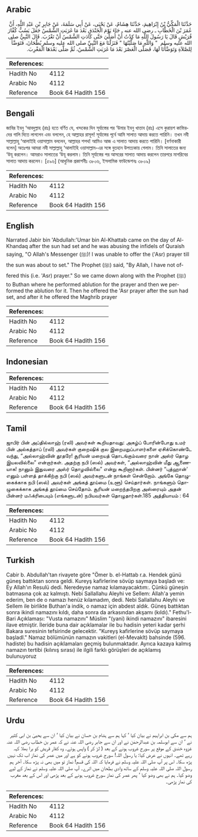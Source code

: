 ## Arabic


<div dir="rtl" lang="ar" style={{fontSize:'larger',backgroundColor:'#f8f9fa',padding:20}}>
حَدَّثَنَا الْمَكِّيُّ بْنُ إِبْرَاهِيمَ، حَدَّثَنَا هِشَامٌ، عَنْ يَحْيَى، عَنْ أَبِي سَلَمَةَ، عَنْ جَابِرِ بْنِ عَبْدِ اللَّهِ، أَنَّ عُمَرَ بْنَ الْخَطَّابِ ـ رضى الله عنه ـ جَاءَ يَوْمَ الْخَنْدَقِ بَعْدَ مَا غَرَبَتِ الشَّمْسُ جَعَلَ يَسُبُّ كُفَّارَ قُرَيْشٍ قَالَ يَا رَسُولَ اللَّهِ مَا كِدْتُ أَنْ أُصَلِّيَ حَتَّى كَادَتِ الشَّمْسُ أَنْ تَغْرُبَ‏.‏ قَالَ النَّبِيُّ صلى الله عليه وسلم ‏ "‏ وَاللَّهِ مَا صَلَّيْتُهَا ‏"‏ فَنَزَلْنَا مَعَ النَّبِيِّ صلى الله عليه وسلم بُطْحَانَ، فَتَوَضَّأَ لِلصَّلاَةِ وَتَوَضَّأْنَا لَهَا، فَصَلَّى الْعَصْرَ بَعْدَ مَا غَرَبَتِ الشَّمْسُ، ثُمَّ صَلَّى بَعْدَهَا الْمَغْرِبَ‏.‏
</div>
<div style={{backgroundColor:'#f8f9fa',padding:20, marginBottom: 10}}><table> <thead> <tr> <th>References:</th> <th></th> </tr> </thead> <tbody><tr><td>Hadith No</td><td>4112</td></tr><tr><td>Arabic No</td><td>4112</td></tr><tr><td>Reference</td><td>Book 64 Hadith 156</td></tr></tbody></table></div>

## Bengali


<div dir="ltr" lang="bn" style={{fontSize:'larger',backgroundColor:'#f8f9fa',padding:20}}>
জাবির ইবনু ‘আবদুল্লাহ (রাঃ) হতে বর্ণিত যে, খন্দকের দিন সূর্যাস্তের পর ‘উমার ইবনু খাত্তাব (রাঃ) এসে কুরায়শ কাফিরদের গালি দিতে লাগলেন এবং বললেন, হে আল্লাহর রাসূল! সূর্যাস্তের পূর্বে আমি সালাত আদায় করতে পারিনি। তখন নবী সাল্লাল্লাহু ‘আলাইহি ওয়াসাল্লাম বললেন, আল্লাহর শপথ! আমিও আজ এ সালাত আদায় করতে পারিনি। [বর্ণনাকারী বলেন] অতঃপর আমরা নবী সাল্লাল্লাহু ‘আলাইহি ওয়াসাল্লাম-এর সঙ্গে বুতহান উপত্যকায় গেলাম। তিনি সালাতের জন্য ‘উযূ করলেন। আমরাও সালাতের ‘উযূ করলাম। তিনি সূর্যাস্তের পর আসরের সালাত আদায় করলেন তারপরে মাগরিবের সালাত আদায় করলেন। [৫৯৬] (আধুনিক প্রকাশনীঃ ৩৮০৬, ইসলামিক ফাউন্ডেশনঃ ৩৮০৯)
</div>
<div style={{backgroundColor:'#f8f9fa',padding:20, marginBottom: 10}}><table> <thead> <tr> <th>References:</th> <th></th> </tr> </thead> <tbody><tr><td>Hadith No</td><td>4112</td></tr><tr><td>Arabic No</td><td>4112</td></tr><tr><td>Reference</td><td>Book 64 Hadith 156</td></tr></tbody></table></div>

## English


<div dir="ltr" lang="en" style={{fontSize:'larger',backgroundColor:'#f8f9fa',padding:20}}>
Narrated Jabir bin 'Abdullah:'Umar bin Al-Khattab came on the day of Al-Khandaq after the sun had set and he was abusing the infidels of Quraish saying, "O Allah's Messenger (ﷺ)! I was unable to offer the ('Asr) prayer till the sun was about to set." The Prophet (ﷺ) said, "By Allah, I have not offered this (i.e. 'Asr) prayer." So we came down along with the Prophet (ﷺ) to Buthan where he performed ablution for the prayer and then we performed the ablution for it. Then he offered the 'Asr prayer after the sun had set, and after it he offered the Maghrib prayer
</div>
<div style={{backgroundColor:'#f8f9fa',padding:20, marginBottom: 10}}><table> <thead> <tr> <th>References:</th> <th></th> </tr> </thead> <tbody><tr><td>Hadith No</td><td>4112</td></tr><tr><td>Arabic No</td><td>4112</td></tr><tr><td>Reference</td><td>Book 64 Hadith 156</td></tr></tbody></table></div>

## Indonesian


<div dir="ltr" lang="id" style={{fontSize:'larger',backgroundColor:'#f8f9fa',padding:20}}>

</div>
<div style={{backgroundColor:'#f8f9fa',padding:20, marginBottom: 10}}><table> <thead> <tr> <th>References:</th> <th></th> </tr> </thead> <tbody><tr><td>Hadith No</td><td>4112</td></tr><tr><td>Arabic No</td><td>4112</td></tr><tr><td>Reference</td><td>Book 64 Hadith 156</td></tr></tbody></table></div>

## Tamil


<div dir="ltr" lang="ta" style={{fontSize:'larger',backgroundColor:'#f8f9fa',padding:20}}>
ஜாபிர் பின் அப்தில்லாஹ் (ரலி) அவர்கள் கூறியதாவது: அகழ்ப் போரின்போது உமர் பின் அல்கத்தாப் (ரலி) அவர்கள் குறைஷிக் குல இறைமறுப்பாளர்களை ஏசிக்கொண்டே வந்து, “அல்லாஹ்வின் தூதரே! சூரியன் மறையத் தொடங்கும்வரை நான் அஸ்ர் தொழ இயலவில்லை” என்றார்கள். அதற்கு நபி (ஸல்) அவர்கள், “அல்லாஹ்வின் மீது ஆணையாக! நானும் இதுவரை அஸ்ர் தொழவில்லை” என்று கூறினார்கள். பின்னர் “புத்ஹான்' எனும் பள்ளத் தாக்கிற்கு நபி (ஸல்) அவர்களுடன் நாங்கள் சென்றோம். அங்கே தொழுகைக்காக நபி (ஸல்) அவர்கள் அங்கத் தூய்மை (உளூ) செய்தார்கள். நாங்களும் தொழுகைக்காக அங்கத் தூய்மை செய்தோம். சூரியன் மறைந்தபிறகு அஸ்ரையும் அதன் பின்னர் மஃக்ரிபையும் (எங்களுடன்) நபியவர்கள் தொழுதார்கள்.185 அத்தியாயம் : 64
</div>
<div style={{backgroundColor:'#f8f9fa',padding:20, marginBottom: 10}}><table> <thead> <tr> <th>References:</th> <th></th> </tr> </thead> <tbody><tr><td>Hadith No</td><td>4112</td></tr><tr><td>Arabic No</td><td>4112</td></tr><tr><td>Reference</td><td>Book 64 Hadith 156</td></tr></tbody></table></div>

## Turkish


<div dir="ltr" lang="tr" style={{fontSize:'larger',backgroundColor:'#f8f9fa',padding:20}}>
Cabir b. Abdullah'tan rivayete göre "Ömer b. el-Hattab r.a. Hendek günü güneş battıktan sonra geldi. Kureyş kafirlerine sövüp saymaya başladı ve: Ey Allah'ın Resulü dedi. Neredeyse namaz kılamayacaktım:. Çünkü güneşin batmasına çok az kalmıştı. Nebi Sallallahu Aleyhi ve Sellem: Allah'a yemin ederim, ben de o namazı henüz kılamadım, dedi. Nebi Sallallahu Aleyhi ve Sellem ile birlikte Buthan'a indik, o namaz için abdest aldık. Güneş battıktan sonra ikindi namazını kıldı, daha sonra da arkasından akşamı (kıldı)." Fethu'l-Bari Açıklaması: "Vusta namazını" Müslim "(yani) ikindi namazını" ibaresini ilave etmiştir. İleride buna dair açıklamalar ile bu hadisin yeteri kadar şerhi Bakara suresinin tefsirinde gelecektir. "Kureyş kafirlerine sövüp saymaya başladl." Namaz bölümünün namazın vakitleri (el-Mevaklt) bahsinde (596. hadiste) bu hadisin açıklamaları geçmiş bulunmaktadır. Ayrıca kazaya kalmış namazın tertibi (kılınış sırası) ile ilgili farklı görüşleri de açıklamış bulunuyoruz
</div>
<div style={{backgroundColor:'#f8f9fa',padding:20, marginBottom: 10}}><table> <thead> <tr> <th>References:</th> <th></th> </tr> </thead> <tbody><tr><td>Hadith No</td><td>4112</td></tr><tr><td>Arabic No</td><td>4112</td></tr><tr><td>Reference</td><td>Book 64 Hadith 156</td></tr></tbody></table></div>

## Urdu


<div dir="rtl" lang="ur" style={{fontSize:'larger',backgroundColor:'#f8f9fa',padding:20}}>
ہم سے مکی بن ابراہیم نے بیان کیا ‘ کہا ہم سے ہشام بن حسان نے بیان کیا ‘ ان سے یحییٰ بن ابی کثیر نے ‘ ان سے ابوسلمہ بن عبدالرحمٰن نے اور ان سے جابر رضی اللہ عنہ نے کہ عمر بن خطاب رضی اللہ عنہ غزوہ خندق کے موقع پر سورج غروب ہونے کے بعد ( لڑ کر ) واپس ہوئے۔ وہ کفار قریش کو برا بھلا کہہ رہے تھے۔ انہوں نے عرض کیا: یا رسول اللہ! سورج غروب ہونے کو ہے اور میں عصر کی نماز اب تک نہیں پڑھ سکا۔ اس پر آپ صلی اللہ علیہ وسلم نے فرمایا کہ اللہ کی قسم! نماز تو میں بھی نہ پڑھ سکا۔ آخر ہم رسول اللہ صلی اللہ علیہ وسلم کے ساتھ وادی بطحان میں اترے۔ آپ صلی اللہ علیہ وسلم نے نماز کے لیے وضو کیا۔ ہم نے بھی وضو کیا ‘ پھر عصر کی نماز سورج غروب ہونے کے بعد پڑھی اور اس کے بعد مغرب کی نماز پڑھی۔
</div>
<div style={{backgroundColor:'#f8f9fa',padding:20, marginBottom: 10}}><table> <thead> <tr> <th>References:</th> <th></th> </tr> </thead> <tbody><tr><td>Hadith No</td><td>4112</td></tr><tr><td>Arabic No</td><td>4112</td></tr><tr><td>Reference</td><td>Book 64 Hadith 156</td></tr></tbody></table></div>